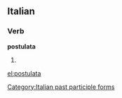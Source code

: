 ==Italian==

===Verb===
'''postulata'''

# {{feminine of|postulato}}

[[Category:Italian past participle forms]]

[[el:postulata]]